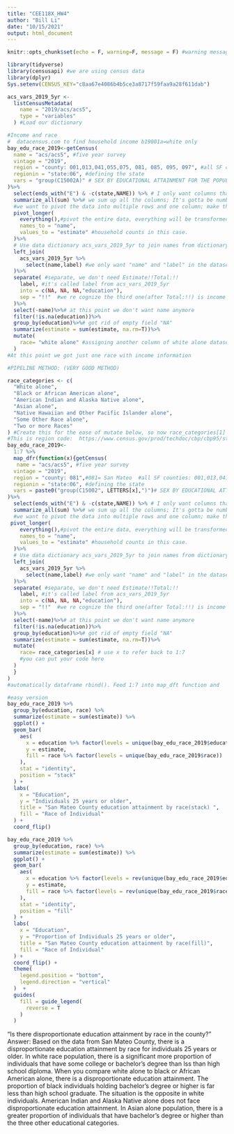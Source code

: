 ```yaml
---
title: "CEE118X_HW4"
author: "Bill Li"
date: "10/15/2021"
output: html_document
---
```


```r
knitr::opts_chunk$set(echo = F, warning=F, message = F) #warning messages and codes do not show
```

```r
library(tidyverse)
library(censusapi) #we are using census data
library(dplyr)
Sys.setenv(CENSUS_KEY="c8aa67e4086b4b5ce3a8717f59faa9a28f611dab")
```

```r
acs_vars_2019_5yr <-
  listCensusMetadata(
    name = "2019/acs/acs5",
    type = "variables"
  ) #Load our dictionary 
```

```r

#Income and race
#  datacensus.com to find household income b19001a=white only
bay_edu_race_2019<-getCensus(
  name = "acs/acs5", #five year survey
  vintage = "2019",
  region = "county: 001,013,041,055,075, 081, 085, 095, 097", #all SF counties
  regionin = "state:06", #defining the state
  vars = "group(C15002A)" # SEX BY EDUCATIONAL ATTAINMENT FOR THE POPULATION 25 YEARS AND OVER (WHITE ALONE)
)%>%
  select(ends_with("E") & -c(state,NAME)) %>% # I only want columns that ends with "E" also get rid of state and NAME column; We want bay area total income from white. -c removes the field of state and NAME. 
  summarize_all(sum) %>%# we sum up all the columns; It's gotta be numbers
  #we want to pivot the data into multiple rows and one column; make the dataset verticle
  pivot_longer(
    everything(),#pivot the entire data, everything will be transformed
    names_to = "name",
    values_to = "estimate" #household counts in this case. 
  )%>%
  # Use data dictionary acs_vars_2019_5yr to join names from dictionary with our data
  left_join(
    acs_vars_2019_5yr %>% 
      select(name,label) #we only want "name" and "label" in the dataset. 
  )%>%
  separate( #separate, we don't need Estimate!!Total:!!
    label, #it's called label from acs_vars_2019_5yr
    into = c(NA, NA, NA,"education"),
    sep = "!!"  #we re cognize the third one(after Total:!!) is income
  )%>%
  select(-name)%>%# at this point we don't want name anymore
  filter(!is.na(education))%>%
  group_by(education)%>%# got rid of empty field "NA"
  summarize(estimate = sum(estimate, na.rm=T))%>%
  mutate(
    race= "white alone" #assigning another column of white alone dataset. 
  )
#At this point we got just one race with income information 
```


```r
#PIPELINE METHOD: (VERY GOOD METHOD)

race_categories <- c(
  "White alone",
  "Black or African American alone",
  "American Indian and Alaska Native alone",
  "Asian alone",
  "Native Hawaiian and Other Pacific Islander alone",
  "Some Other Race alone",
  "Two or more Races"
) #Create this for the ease of mutate below, so now race_categories[1] refers to white alone. 
#This is region code:  https://www.census.gov/prod/techdoc/cbp/cbp95/st-cnty.pdf 
bay_edu_race_2019<-
  1:7 %>%
  map_dfr(function(x){getCensus(
   name = "acs/acs5", #five year survey
  vintage = "2019",
  region = "county: 081",#081= San Mateo  #all SF counties: 001,013,041,055,075, 081, 085, 095, 097
  regionin = "state:06", #defining the state
  vars = paste0("group(C15002", LETTERS[x],")")# SEX BY EDUCATIONAL ATTAINMENT FOR THE POPULATION 25 YEARS AND OVER (WHITE ALONE)
)%>%
  select(ends_with("E") & -c(state,NAME)) %>% # I only want columns that ends with "E" also get rid of state and NAME column; We want bay area total income from white. -c removes the field of state and NAME. 
  summarize_all(sum) %>%# we sum up all the columns; It's gotta be numbers
  #we want to pivot the data into multiple rows and one column; make the dataset verticle
 pivot_longer(
    everything(),#pivot the entire data, everything will be transformed
    names_to = "name",
    values_to = "estimate" #household counts in this case. 
  )%>%
  # Use data dictionary acs_vars_2019_5yr to join names from dictionary with our data
  left_join(
    acs_vars_2019_5yr %>% 
      select(name,label) #we only want "name" and "label" in the dataset. 
  )%>%
  separate( #separate, we don't need Estimate!!Total:!!
    label, #it's called label from acs_vars_2019_5yr
    into = c(NA, NA, NA,"education"),
    sep = "!!"  #we re cognize the third one(after Total:!!) is income
  )%>%
  select(-name)%>%# at this point we don't want name anymore
  filter(!is.na(education))%>%
  group_by(education)%>%# got rid of empty field "NA"
  summarize(estimate = sum(estimate, na.rm=T))%>%
  mutate(
    race= race_categories[x] # use x to refer back to 1:7
    #you can put your code here
  )
  }
)
#automatically dataframe rbind(). Feed 1:7 into map_dft function and 

```

```r
#easy version
bay_edu_race_2019 %>% 
  group_by(education, race) %>% 
  summarize(estimate = sum(estimate)) %>% 
  ggplot() +
  geom_bar(
    aes(
      x = education %>% factor(levels = unique(bay_edu_race_2019$education)),
      y = estimate,
      fill = race %>% factor(levels = unique(bay_edu_race_2019$race))
    ),
    stat = "identity",
    position = "stack"
  ) +
  labs(
    x = "Education",
    y = "Individuals 25 years or older",
    title = "San Mateo County education attainment by race(stack) ",
    fill = "Race of Individual"
  ) +
  coord_flip()
```




```r
bay_edu_race_2019 %>% 
  group_by(education, race) %>% 
  summarize(estimate = sum(estimate)) %>% 
  ggplot() +
  geom_bar(
    aes(
      x = education %>% factor(levels = rev(unique(bay_edu_race_2019$education))),
      y = estimate,
      fill = race %>% factor(levels = rev(unique(bay_edu_race_2019$race)))
    ),
    stat = "identity",
    position = "fill"
  ) +
  labs(
    x = "Education",
    y = "Proportion of Individuals 25 years or older",
    title = "San Mateo County education attainment by race(fill)",
    fill = "Race of Individual"
  ) +
  coord_flip() +
  theme(
    legend.position = "bottom",
    legend.direction = "vertical"
  )  +
  guides(
    fill = guide_legend(
      reverse = T
    )
  )
```

“Is there disproportionate education attainment by race in the county?”
Answer: Based on the data from San Mateo County, there is a disproportionate education attainment by race for individuals 25 years or older. In white race population, there is a significant more proportion of individuals that have some college or bachelor's degree than lss than high school diploma. When you compare white alone to black or African American alone, there is a disproportionate education attainment. The proportion of black individuals holding bachelor's degree or higher is far less than high school graduate. The situation is the opposite in white individuals. American Indian and Alaska Native alone does not face disproportionate education attainment. In Asian alone population, there is a greater proportion of individuals that have bachelor's degree or higher than the three other educational categories. 